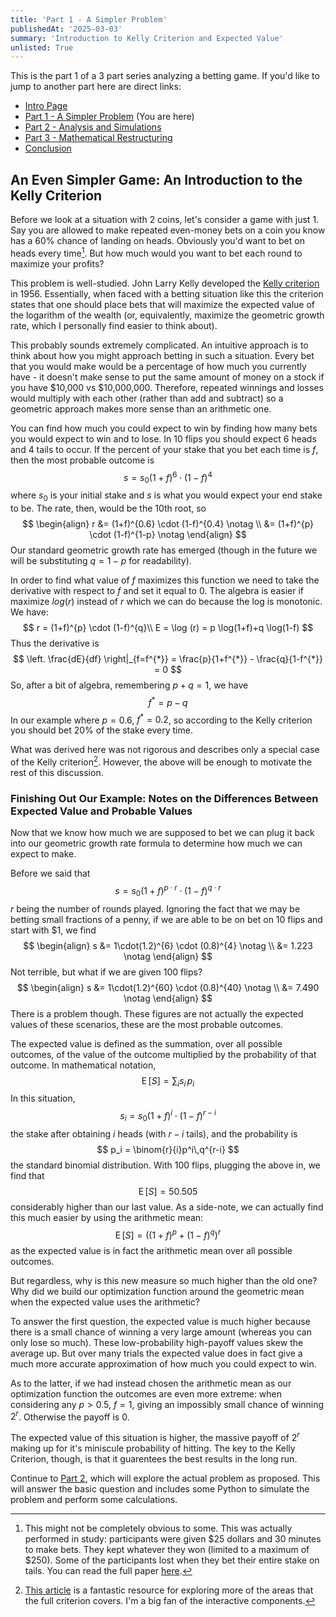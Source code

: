 ```yaml
---
title: 'Part 1 - A Simpler Problem'
publishedAt: '2025-03-03'
summary: 'Introduction to Kelly Criterion and Expected Value'
unlisted: True
---
```

This is the part 1 of a 3 part series analyzing a betting game.  If you'd like to jump to another part here are direct links:
- [Intro Page](/blog/coin-betting-game-intro)
- [Part 1 - A Simpler Problem](/blog/coin-betting-game-1) (You are here)
- [Part 2 - Analysis and Simulations](/blog/coin-betting-game-2) 
- [Part 3 - Mathematical Restructuring](/blog/coin-betting-game-3) 
- [Conclusion](/blog/coin-betting-game-conclusion) 

## An Even Simpler Game: An Introduction to the Kelly Criterion

Before we look at a situation with 2 coins, let's consider a game with just 1.  Say you are allowed to make repeated even-money bets on a coin you know has a 60\% chance of landing on heads.  Obviously you'd want to bet on heads every time[^1].  But how much would you want to bet each round to maximize your profits?

This problem is well-studied.  John Larry Kelly developed the [Kelly criterion](https://en.wikipedia.org/wiki/Kelly_criterion) in 1956.  Essentially, when faced with a betting situation like this the criterion states that one should place bets that will maximize the expected value of the logarithm of the wealth (or, equivalently, maximize the geometric growth rate, which I personally find easier to think about).

This probably sounds extremely complicated.  An intuitive approach is to think about how you might approach betting in such a situation.  Every bet that you would make would be a percentage of how much you currently have - it doesn't make sense to put the same amount of money on a stock if you have \$10,000 vs \$10,000,000.  Therefore, repeated winnings and losses would multiply with each other (rather than add and subtract) so a geometric approach makes more sense than an arithmetic one.  

You can find how much you could expect to win by finding how many bets you would expect to win and to lose.  In 10 flips you should expect 6 heads and 4 tails to occur.  If the percent of your stake that you bet each time is $f$, then the most probable outcome is
$$
s = s_0(1+f)^6 \cdot (1-f)^4
$$
where  $s_0$ is your initial stake and $s$ is what you would expect your end stake to be.  The rate, then, would be the 10th root, so
$$
\begin{align}
r &= (1+f)^{0.6} \cdot (1-f)^{0.4} \notag \\
  &= (1+f)^{p} \cdot (1-f)^{1-p} \notag
\end{align}
$$
Our standard geometric growth rate has emerged (though in the future we will be substituting $q=1-p$ for readability).

In order to find what value of $f$ maximizes this function we need to take the derivative with respect to $f$ and set it equal to 0.  The algebra is easier if maximize $log(r)$ instead of $r$ which we can do because the log is monotonic.  We have:
$$
r = (1+f)^{p} \cdot (1-f)^{q}\\
E = \log (r) = p \log(1+f)+q \log(1-f)
$$
Thus the derivative is
$$
\left. \frac{dE}{df} \right|_{f=f^{*}} = \frac{p}{1+f^{*}} - \frac{q}{1-f^{*}} = 0
$$
So, after a bit of algebra, remembering $p+q=1$, we have
$$
f^{*} = p - q
$$
In our example where $p=0.6$, $f^{*}=0.2$, so according to the Kelly criterion you should bet 20\% of the stake every time. 

What was derived here was not rigorous and describes only a special case of the Kelly criterion[^2].  However, the above will be enough to motivate the rest of this discussion.

### Finishing Out Our Example: Notes on the Differences Between Expected Value and Probable Values

Now that we know how much we are supposed to bet we can plug it back into our geometric growth rate formula to determine how much we can expect to make.

Before we said that 
$$
s = s_0(1+f)^{p\cdot r} \cdot (1-f)^{q\cdot r}
$$
$r$ being the number of rounds played.  Ignoring the fact that we may be betting small fractions of a penny, if we are able to be on bet on 10 flips and start with \$1, we find
$$
\begin{align}
s &= 1\cdot(1.2)^{6} \cdot (0.8)^{4} \notag \\
  &= 1.223 \notag
\end{align}
$$
Not terrible, but what if we are given 100 flips?
$$
\begin{align}
s &= 1\cdot(1.2)^{60} \cdot (0.8)^{40} \notag \\
  &= 7.490 \notag
\end{align}
$$
There is a problem though.  These figures are not actually the expected values of these scenarios, these are the most probable outcomes.  

The expected value is defined as the summation, over all possible outcomes, of the value of the outcome multiplied by the probability of that outcome.  In mathematical notation,
$$
\operatorname {E} [S]=\sum _{i}s_{i}\,p_{i}
$$
In this situation, 
$$
s_i = s_0(1+f)^{i} \cdot (1-f)^{r-i}
$$
the stake after obtaining $i$ heads (with $r-i$ tails), and the probability is 
$$
p_i = \binom{r}{i}p^i\,q^{r-i}
$$
the standard binomial distribution.  With 100 flips, plugging the above in, we find that 
$$
\operatorname {E} [S]=50.505
$$
considerably higher than our last value.  As a side-note, we can actually find this much easier by using the arithmetic mean:
$$
\operatorname {E} [S]=((1+f)^p + (1-f)^q)^r
$$
as the expected value is in fact the arithmetic mean over all possible outcomes.

But regardless, why is this new measure so much higher than the old one?  Why did we build our optimization function around the geometric mean when the expected value uses the arithmetic?

To answer the first question, the expected value is much higher because there is a small chance of winning a very large amount (whereas you can only lose so much).  These low-probability high-payoff values skew the average up.  But over many trials the expected value does in fact give a much more accurate approximation of how much you could expect to win.  

As to the latter, if we had instead chosen the arithmetic mean as our optimization function the outcomes are even more extreme: when considering any $p > 0.5$, $f=1$, giving an impossibly small chance of winning $2^r$.  Otherwise the payoff is 0.

The expected value of this situation is higher, the massive payoff of $2^r$ making up for it's miniscule probability of hitting.  The key to the Kelly Criterion, though, is that it guarentees the best results in the long run.

Continue to [Part 2](/blog/coin-betting-game-2), which will explore the actual problem as proposed.  This will answer the basic question and includes some Python to simulate the problem and perform some calculations.

[^1]: This might not be completely obvious to some.  This was actually performed in study: participants were given \$25 dollars and 30 minutes to make bets.  They kept whatever they won (limited to a maximum of \$250).  Some of the participants lost when they bet their entire stake on tails.  You can read the full paper [here](https://arxiv.org/abs/1701.01427).

[^2]: [This article](https://www.caichinger.com/blog/2018/04/16/kelly_criterion1/) is a fantastic resource for exploring more of the areas that the full criterion covers.  I'm a big fan of the interactive components.